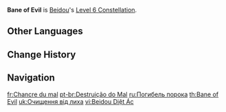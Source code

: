 {{About|Beidou's Constellation|Xiao's Elemental Burst|Bane of All Evil}}
{{Constellation Infobox
|image       = Constellation Bane of Evil.png
|description = During the duration of [[Stormbreaker]], the {{Color|Electro RES}} of surrounding opponents is decreased by 15%.
|level       = 6
|character   = Beidou
|utility1    = Electro RES Reduction
}}
'''Bane of Evil''' is [[Beidou]]'s [[Level 6 Constellation]].

==Other Languages==
{{Other Languages
|en      = Bane of Evil
|zhs     = 北斗祓幽孽
|zhs_rm  = Běidǒu Fú Yōu Niè
|zht     = 北斗祓幽孽
|zht_rm  = Běidǒu Fú Yōu Niè
|zh_tl   = Beidou Cleanses Evil
|ja      = 北斗の祓い
|ja_rm   = Hokuto no Horai
|ja_tl   = Beidou's Purification
|ko      = 북두의 귀신 퇴치
|ko_rm   = Bukdu-ui Gwishin Toechi
|ko_tl   = Beidou's Ghost Eradication
|es      = Flagelo del mal
|es_tl   = Scourge of Evil
|fr      = Chancre du mal
|fr_tl   = Canker of Evil
|ru      = Погибель порока
|ru_tl   = Bane of Evil
|th      = Bane of Evil
|vi      = Beidou Diệt Ác
|vi_tl   = Beidou Bane of Evil
|de      = Schrecken des Bösen
|de_tl   = Fright of the Evil
|id      = Bane of Evil
|pt      = Destruição do Mal
|pt_tl   = Destruction of Evil
|tr      = Şer Lanet
|tr_tl   = 
|it      = Fine del male
|it_tl   = End of Evil
}}

==Change History==
{{Change History|1.0}}

==Navigation==
{{Talent Navbox|Beidou}}

[[fr:Chancre du mal]]
[[pt-br:Destruição do Mal]]
[[ru:Погибель порока]]
[[th:Bane of Evil]]
[[uk:Очищення від лиха]]
[[vi:Beidou Diệt Ác]]